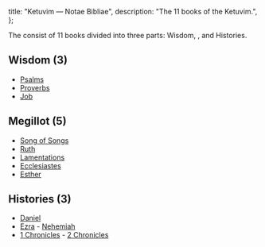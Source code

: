   title: "Ketuvim — Notae Bibliae",
  description: "The 11 books of the Ketuvim.",
};

<Initial text="Ketuvim"/>

The <Definition lang="hebrew" anchor="ketuvim" text="Ketuvim"/> consist of 11 books divided into three parts: Wisdom, <Definition lang="hebrew" anchor="megillot" text="Megillot"/>, and Histories.

## Wisdom (3)

* [Psalms](/bible/old-testament/poetic-books/psalms)
* [Proverbs](/bible/old-testament/poetic-books/proverbs)
* [Job](/bible/old-testament/poetic-books/job)

## Megillot (5)

* [Song of Songs](/bible/old-testament/poetic-books/song-of-songs)
* [Ruth](/bible/old-testament/historical-books/ruth)
* [Lamentations](/bible/old-testament/prophetic-books/lamentations)
* [Ecclesiastes](/bible/old-testament/poetic-books/ecclesiastes)
* [Esther](/bible/old-testament/historical-books/esther)

## Histories (3)

* [Daniel](/bible/old-testament/prophetic-books/daniel)
* [Ezra](/bible/old-testament/historical-books/ezra) - [Nehemiah](/bible/old-testament/historical-books/nehemiah)
* [1 Chronicles](/bible/old-testament/historical-books/1-chronicles) - [2 Chronicles](/bible/old-testament/historical-books/2-chronicles)
